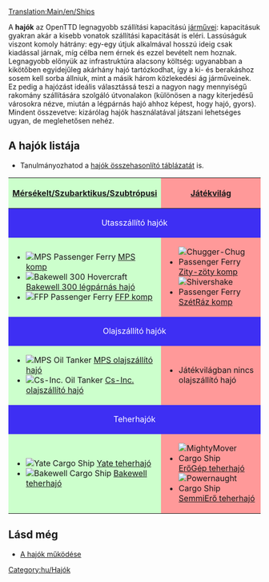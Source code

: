 [[Translation:Main/en/Ships]]{{hu/Tartalomjegyzék}}

A '''hajók''' az OpenTTD legnagyobb szállítási kapacitású [[Main/hu/Járművek|járművei]]: kapacitásuk gyakran akár a kisebb vonatok szállítási kapacitását is eléri. Lassúságuk viszont komoly hátrány: egy-egy útjuk alkalmával hosszú ideig csak kiadással járnak, míg célba nem érnek és ezzel bevételt nem hoznak. Legnagyobb előnyük az infrastruktúra alacsony költség: ugyanabban a kikötőben egyidejűleg akárhány hajó tartózkodhat, így a ki- és berakáshoz sosem kell sorba állniuk, mint a másik három közlekedési ág járműveinek. Ez pedig a hajózást ideális választássá teszi a nagyon nagy mennyiségű rakomány szállítására szolgáló útvonalakon (különösen a nagy kiterjedésű városokra nézve, miután a légpárnás hajó ahhoz képest, hogy hajó, gyors). Mindent összevetve: kizárólag hajók használatával játszani lehetséges ugyan, de meglehetősen nehéz.

==A hajók listája==
* Tanulmányozhatod a [[Main/hu/Hajók összehasonlító táblázata|hajók összehasonlító táblázatát]] is.

{|border="1" cellspacing="2" cellpadding="3" rules="all" style="margin:1em 1em 1em 0; border:solid 1px #AAAAAA;"
!width="50%" style="background: #ccffcc" | [[Main/hu/Éghajlatok|Mérsékelt/Szubarktikus/Szubtrópusi]]
!width="50%" style="background: #ff9999" | [[Main/en/Éghajlatok/Hu#Játékvilág|Játékvilág]]
|-
! colspan="2" style="background: #3e2ff3; color:white" align="center" | Utasszállító hajók
|-
| style="background: #ccffcc" |
*[[File:en/Ferry.png|MPS Passenger Ferry]] [[Main/hu/MPS komp|MPS komp]]
*[[File:en/Hovercraft.png|Bakewell 300 Hovercraft]] [[Main/hu/Bakewell 300 légpárnás hajó|Bakewell 300 légpárnás hajó]]
*[[File:en/Ferry.png|FFP Passenger Ferry]] [[Main/hu/FFP komp|FFP komp]]
| style="background: #ff9999" |
*[[File:en/Toylandpassengership.png|Chugger-Chug Passenger Ferry]] [[Main/hu/Zity-zöty komp|Zity-zöty komp]]
*[[File:en/Toylandpassengership.png|Shivershake Passenger Ferry]] [[Main/hu/SzétRáz komp|SzétRáz komp]]
|-
! colspan="2" style="background: #3e2ff3; color:white" align="center" | Olajszállító hajók
|-
| style="background: #ccffcc" |
*[[File:en/OilTanker.png|MPS Oil Tanker]] [[Main/hu/MPS olajszállító hajó|MPS olajszállító hajó]]
*[[File:en/OilTanker.png|Cs-Inc. Oil Tanker]] [[Main/hu/Cs-Inc. olajszállító hajó|Cs-Inc. olajszállító hajó]]
| style="background: #ff9999" |
* Játékvilágban nincs olajszállító hajó
|-
! colspan="2" style="background: #3e2ff3; color:white" align="center" | Teherhajók
|-
| style="background: #ccffcc" |
*[[File:en/CargoShip.png|Yate Cargo Ship]] [[Main/hu/Yate teherhajó|Yate teherhajó]]
*[[File:en/CargoShip.png|Bakewell Cargo Ship]] [[Main/hu/Bakewell teherhajó|Bakewell teherhajó]]
| style="background: #ff9999" |
*[[File:en/Toylandcargoship.png|MightyMover Cargo Ship]] [[Main/hu/ErőGép teherhajó|ErőGép teherhajó]]
*[[File:en/Toylandcargoship.png|Powernaught Cargo Ship]] [[Main/hu/SemmiErő teherhajó|SemmiErő teherhajó]]
|}

==Lásd még==
*[[Main/en/Víziutak létesítése/Hu#A hajók működése|A hajók működése]]


[[Category:hu/Hajók]]
